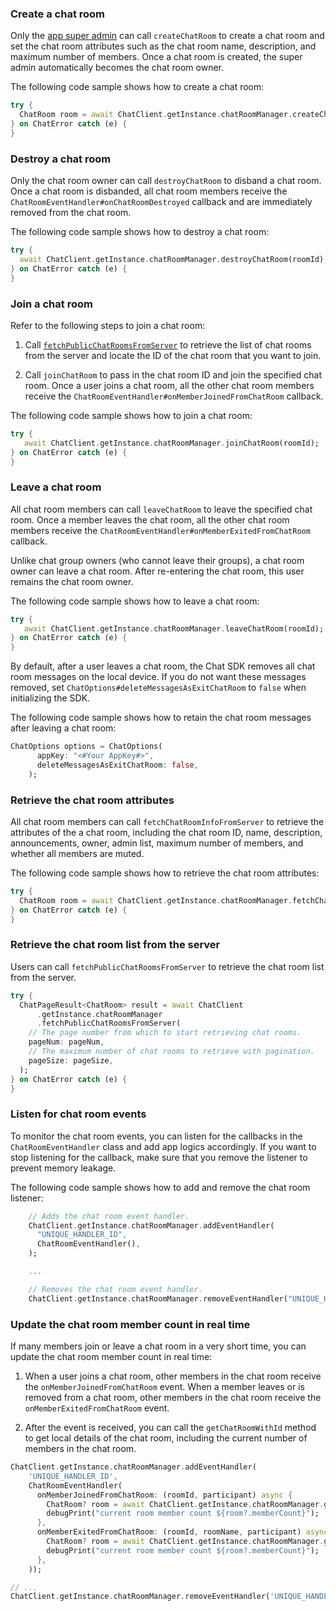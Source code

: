 <PlatformWrapper platform="flutter">

### Create a chat room

Only the [app super admin](/agora-chat/restful-api/chatroom-management/manage-chatroom-admins#adding-a-chat-room-super-admin) can call `createChatRoom` to create a chat room and set the chat room attributes such as the chat room name, description, and maximum number of members. Once a chat room is created, the super admin automatically becomes the chat room owner.

The following code sample shows how to create a chat room:

```dart
try {
  ChatRoom room = await ChatClient.getInstance.chatRoomManager.createChatRoom(name);
} on ChatError catch (e) {
}
```

### Destroy a chat room

Only the chat room owner can call `destroyChatRoom` to disband a chat room. Once a chat room is disbanded, all chat room members receive the `ChatRoomEventHandler#onChatRoomDestroyed` callback and are immediately removed from the chat room.

The following code sample shows how to destroy a chat room:

```dart
try {
  await ChatClient.getInstance.chatRoomManager.destroyChatRoom(roomId);
} on ChatError catch (e) {
}
```

### Join a chat room

Refer to the following steps to join a chat room:

1. Call [`fetchPublicChatRoomsFromServer`](#retrieve-the-chat-room-list-from-the-server) to retrieve the list of chat rooms from the server and locate the ID of the chat room that you want to join.

2. Call `joinChatRoom` to pass in the chat room ID and join the specified chat room. Once a user joins a chat room, all the other chat room members receive the `ChatRoomEventHandler#onMemberJoinedFromChatRoom` callback.

The following code sample shows how to join a chat room:

```dart
try {
   await ChatClient.getInstance.chatRoomManager.joinChatRoom(roomId);
} on ChatError catch (e) {
}
```

### Leave a chat room

All chat room members can call `leaveChatRoom` to leave the specified chat room. Once a member leaves the chat room, all the other chat room members receive the `ChatRoomEventHandler#onMemberExitedFromChatRoom` callback.

<div class="alert note"> Unlike chat group owners (who cannot leave their groups), a chat room owner can leave a chat room. After re-entering the chat room, this user remains the chat room owner.</div>

The following code sample shows how to leave a chat room:

```dart
try {
   await ChatClient.getInstance.chatRoomManager.leaveChatRoom(roomId);
} on ChatError catch (e) {
}
```

By default, after a user leaves a chat room, the Chat SDK removes all chat room messages on the local device. If you do not want these messages removed, set `ChatOptions#deleteMessagesAsExitChatRoom` to `false` when initializing the SDK.

The following code sample shows how to retain the chat room messages after leaving a chat room:

```dart
ChatOptions options = ChatOptions(
      appKey: "<#Your AppKey#>",
      deleteMessagesAsExitChatRoom: false,
    );
```

### Retrieve the chat room attributes

All chat room members can call `fetchChatRoomInfoFromServer` to retrieve the attributes of the a chat room, including the chat room ID, name, description, announcements, owner, admin list, maximum number of members, and whether all members are muted.

The following code sample shows how to retrieve the chat room attributes:

```dart
try {
  ChatRoom room = await ChatClient.getInstance.chatRoomManager.fetchChatRoomInfoFromServer(roomId);
} on ChatError catch (e) {
}
```

### Retrieve the chat room list from the server

Users can call `fetchPublicChatRoomsFromServer` to retrieve the chat room list from the server.

```dart
try {
  ChatPageResult<ChatRoom> result = await ChatClient
      .getInstance.chatRoomManager
      .fetchPublicChatRoomsFromServer(
    // The page number from which to start retrieving chat rooms.
    pageNum: pageNum,
    // The maximum number of chat rooms to retrieve with pagination.
    pageSize: pageSize,
  );
} on ChatError catch (e) {
}
```

### Listen for chat room events

To monitor the chat room events, you can listen for the callbacks in the `ChatRoomEventHandler` class and add app logics accordingly. If you want to stop listening for the callback, make sure that you remove the listener to prevent memory leakage.

The following code sample shows how to add and remove the chat room listener:

```dart
    // Adds the chat room event handler.
    ChatClient.getInstance.chatRoomManager.addEventHandler(
      "UNIQUE_HANDLER_ID",
      ChatRoomEventHandler(),
    );

    ...

    // Removes the chat room event handler.
    ChatClient.getInstance.chatRoomManager.removeEventHandler("UNIQUE_HANDLER_ID");
```

### Update the chat room member count in real time

If many members join or leave a chat room in a very short time, you can update the chat room member count in real time:

1. When a user joins a chat room, other members in the chat room receive the `onMemberJoinedFromChatRoom` event. When a member leaves or is removed from a chat room, other members in the chat room receive the `onMemberExitedFromChatRoom` event.

1. After the event is received, you can call the `getChatRoomWithId` method to get local details of the chat room, including the current number of members in the chat room.

```dart
ChatClient.getInstance.chatRoomManager.addEventHandler(
    'UNIQUE_HANDLER_ID',
    ChatRoomEventHandler(
      onMemberJoinedFromChatRoom: (roomId, participant) async {
        ChatRoom? room = await ChatClient.getInstance.chatRoomManager.getChatRoomWithId(roomId);
        debugPrint("current room member count ${room?.memberCount}");
      },
      onMemberExitedFromChatRoom: (roomId, roomName, participant) async {
        ChatRoom? room = await ChatClient.getInstance.chatRoomManager.getChatRoomWithId(roomId);
        debugPrint("current room member count ${room?.memberCount}");
      },
    ));

// ...
ChatClient.getInstance.chatRoomManager.removeEventHandler('UNIQUE_HANDLER_ID');
```


</PlatformWrapper>